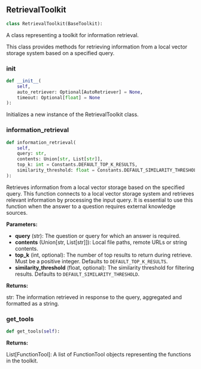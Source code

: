 <a id="camel.toolkits.retrieval_toolkit"></a>

<a id="camel.toolkits.retrieval_toolkit.RetrievalToolkit"></a>

## RetrievalToolkit

```python
class RetrievalToolkit(BaseToolkit):
```

A class representing a toolkit for information retrieval.

This class provides methods for retrieving information from a local vector
storage system based on a specified query.

<a id="camel.toolkits.retrieval_toolkit.RetrievalToolkit.__init__"></a>

### __init__

```python
def __init__(
    self,
    auto_retriever: Optional[AutoRetriever] = None,
    timeout: Optional[float] = None
):
```

Initializes a new instance of the RetrievalToolkit class.

<a id="camel.toolkits.retrieval_toolkit.RetrievalToolkit.information_retrieval"></a>

### information_retrieval

```python
def information_retrieval(
    self,
    query: str,
    contents: Union[str, List[str]],
    top_k: int = Constants.DEFAULT_TOP_K_RESULTS,
    similarity_threshold: float = Constants.DEFAULT_SIMILARITY_THRESHOLD
):
```

Retrieves information from a local vector storage based on the
specified query. This function connects to a local vector storage
system and retrieves relevant information by processing the input
query. It is essential to use this function when the answer to a
question requires external knowledge sources.

**Parameters:**

- **query** (str): The question or query for which an answer is required.
- **contents** (Union[str, List[str]]): Local file paths, remote URLs or string contents.
- **top_k** (int, optional): The number of top results to return during retrieve. Must be a positive integer. Defaults to `DEFAULT_TOP_K_RESULTS`.
- **similarity_threshold** (float, optional): The similarity threshold for filtering results. Defaults to `DEFAULT_SIMILARITY_THRESHOLD`.

**Returns:**

  str: The information retrieved in response to the query, aggregated
and formatted as a string.

<a id="camel.toolkits.retrieval_toolkit.RetrievalToolkit.get_tools"></a>

### get_tools

```python
def get_tools(self):
```

**Returns:**

  List[FunctionTool]: A list of FunctionTool objects
representing the functions in the toolkit.
